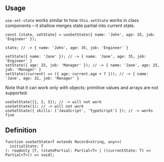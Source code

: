

## Usage

`use-set-state` works similar to how `this.setState` works in class components – it shallow merges state partial
into current state.

```tsx
const [state, setState] = useSetState({ name: 'John', age: 35, job: 'Engineer' });

state; // -> { name: 'John', age: 35, job: 'Engineer' }

setState({ name: 'Jane' }); // -> { name: 'Jane', age: 35, job: 'Engineer' }
setState({ age: 25, job: 'Manager' }); // -> { name: 'Jane', age: 25, job: 'Manager' }
setState((current) => ({ age: current.age + 7 })); // -> { name: 'Jane', age: 32, job: 'Manager' }
```

Note that it can work only with objects: primitive values and arrays are not supported:

```tsx
useSetState([1, 2, 3]); // -> will not work
useSetState(1); // -> will not work
useSetState({ skills: ['JavaScript', 'TypeScript'] }); // -> works fine
```

## Definition

```tsx
function useSetState<T extends Record<string, any>>(
  initialState: T
): readonly [T, (statePartial: Partial<T> | ((currentState: T) => Partial<T>)) => void];
```
